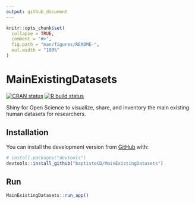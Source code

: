 ```yaml
---
output: github_document
---
```


<!-- README.md is generated from README.Rmd. Please edit that file -->

```r
knitr::opts_chunk$set(
  collapse = TRUE,
  comment = "#>",
  fig.path = "man/figures/README-",
  out.width = "100%"
)
```

# MainExistingDatasets

<!-- badges: start -->
[![CRAN status](https://www.r-pkg.org/badges/version/MainExistingDatasets)](https://CRAN.R-project.org/package=MainExistingDatasets)
[![R build status](https://github.com/baptisteCD/MainExistingDatasets/workflows/R-CMD-check/badge.svg)](https://github.com/baptisteCD/MainExistingDatasets/actions)
<!-- badges: end -->

Shiny for Open Science to visualize, share, and inventory the main existing human datasets for researchers.

## Installation

You can install the development version from [GitHub](https://github.com/) with:

``` r
# install.packages("devtools")
devtools::install_github("baptisteCD/MainExistingDatasets")
```
## Run

```r
MainExistingDatasets::run_app()
```
